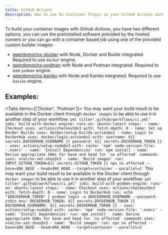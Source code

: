 ```yaml
---
title: GitHub Actions
description: How to use Nx Container Plugin in your GitHub Actions workflows
---
```


To build your container images with Github Actions, you have two different options, you can use the preinstalled software provided by the hosted runners or you can go with a container based job using one of the provided custom builder images:

- [gperdomor/nx-docker](https://hub.docker.com/r/gperdomor/nx-docker) with Node, Docker and Buildx integrated. Required to use `docker` engine.
- [gperdomor/nx-podman](https://hub.docker.com/r/gperdomor/nx-podman) with Node and Podman integrated. Required to use `podman` engine.
- [gperdomor/nx-kaniko](https://hub.docker.com/r/gperdomor/nx-kaniko) with Node and Kaniko integrated. Required to use `kaniko` engine.

## Examples:

<Tabs items={['Docker', 'Podman']}>
  <Tab value="Docker">
    You may want your build result to be available in the Docker client through `docker images` to be able to use it in another step of your workflow:
    ```yml title=".github/workflows/ci.yml"
    jobs:
      build-with-docker-engine:
        runs-on: ubuntu-latest
        steps:
          - name: Checkout
            uses: actions/checkout@v3
            with:
              fetch-depth: 0
          - name: Set up Docker Buildx
            uses: docker/setup-buildx-action@v2
          - name: Login to DockerHub
            uses: docker/login-action@v2
            with:
              username: ${{ secrets.DOCKERHUB_USERNAME }}
              password: ${{ secrets.DOCKERHUB_TOKEN }}
          - uses: actions/setup-node@v3
            with:
              cache: 'npm'
              node-version-file: '.nvmrc'
          - name: 'Install Dependencies'
            run: npm install
          - name: Derive appropriate SHAs for base and head for `nx affected` commands
            uses: nrwl/nx-set-shas@v3
          - name: 'Build images'
            run: INPUT_GITHUB_TOKEN=${{ secrets.GITHUB_TOKEN }} npx nx affected --base=$NX_BASE --head=$NX_HEAD --target=container --parallel=2
    ```
  </Tab>
  <Tab value="Podman">
    You may want your build result to be available in the Docker client through `docker images` to be able to use it in another step of your workflow:
    ```yml title=".github/workflows/ci.yml"
    jobs:
      build-with-podman-engine:
        runs-on: ubuntu-latest
        steps:
          - name: Checkout
            uses: actions/checkout@v3
            with:
              fetch-depth: 0
          - name: Login to DockerHub
            run: echo "$DOCKERHUB_TOKEN" | podman login -u $DOCKERHUB_USERNAME --password-stdin
            env:
              DOCKERHUB_TOKEN: ${{ secrets.DOCKERHUB_TOKEN }}
              DOCKERHUB_USERNAME: ${{ secrets.DOCKERHUB_TOKEN }}
          - uses: actions/setup-node@v3
            with:
              cache: 'npm'
              node-version-file: '.nvmrc'
          - name: 'Install Dependencies'
            run: npm install
          - name: Derive appropriate SHAs for base and head for `nx affected` commands
            uses: nrwl/nx-set-shas@v3
          - name: 'Build images'
            run: npx nx affected --base=$NX_BASE --head=$NX_HEAD --target=container --parallel=2
    ```
  </Tab>
</Tabs>
